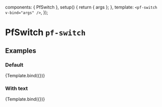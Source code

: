 

  components: { PfSwitch },
  setup() {
    return { args };
  },
  template: `<pf-switch v-bind="args" />`,
});


<Meta title="Components/Switch" component={PfSwitch} />

# PfSwitch `pf-switch`

## Examples

### Default

<Canvas>
  <Story name="Default">
    {Template.bind({})}
  </Story>
</Canvas>

<ArgsTable story="Default" />

### With text

<Canvas>
  <Story name="With text" args={{
    label: 'Switch ON',
    labelOff: 'Switch OFF',
  }}>
    {Template.bind({})}
  </Story>
</Canvas>
